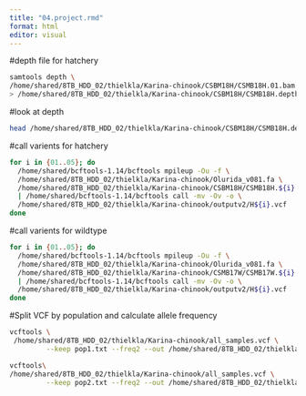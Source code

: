 ```yaml
---
title: "04.project.rmd"
format: html
editor: visual
---
```

#depth file for hatchery
```bash

samtools depth \
/home/shared/8TB_HDD_02/thielkla/Karina-chinook/CSBM18H/CSMB18H.01.bam \
> /home/shared/8TB_HDD_02/thielkla/Karina-chinook/CSBM18H/CSMB18H.depth

```
#look at depth
```bash
head /home/shared/8TB_HDD_02/thielkla/Karina-chinook/CSBM18H/CSMB18H.depth
```
#call varients for hatchery 
```bash
for i in {01..05}; do
  /home/shared/bcftools-1.14/bcftools mpileup -Ou -f \
  /home/shared/8TB_HDD_02/thielkla/Karina-chinook/Olurida_v081.fa \
  /home/shared/8TB_HDD_02/thielkla/Karina-chinook/CSBM18H/CSMB18H.${i}.bam \
  | /home/shared/bcftools-1.14/bcftools call -mv -Ov -o \
  /home/shared/8TB_HDD_02/thielkla/Karina-chinook/outputv2/H${i}.vcf
done

```

#call varients for wildtype
``` bash
for i in {01..05}; do
  /home/shared/bcftools-1.14/bcftools mpileup -Ou -f \
  /home/shared/8TB_HDD_02/thielkla/Karina-chinook/Olurida_v081.fa \
  /home/shared/8TB_HDD_02/thielkla/Karina-chinook/CSMB17W/CSMB17W.${i}.bam \
  | /home/shared/bcftools-1.14/bcftools call -mv -Ov -o \
  /home/shared/8TB_HDD_02/thielkla/Karina-chinook/outputv2/H${i}.vcf
done
```

#Split VCF by population and calculate allele frequency
```bash
vcftools \
 /home/shared/8TB_HDD_02/thielkla/Karina-chinook/all_samples.vcf \
         --keep pop1.txt --freq2 --out /home/shared/8TB_HDD_02/thielkla/Karina-chinook/outputv2/pop1vcftools

vcftools\
/home/shared/8TB_HDD_02/thielkla/Karina-chinook/all_samples.vcf \
         --keep pop2.txt --freq2 --out /home/shared/8TB_HDD_02/thielkla/Karina-chinook/outputv2/pop2

```

